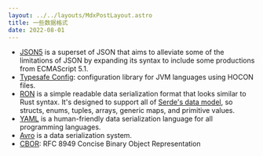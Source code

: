 ```yaml
---
layout: ../../layouts/MdxPostLayout.astro
title: 一些数据格式
date: 2022-08-01
---
```


- [JSON5](https://json5.org/) is a superset of JSON that aims to alleviate some
  of the limitations of JSON by expanding its syntax to include some productions
  from ECMAScript 5.1.
- [Typesafe Config](https://github.com/lightbend/config): configuration library
  for JVM languages using HOCON files.
- [RON](https://github.com/ron-rs/ron) is a simple readable data serialization
  format that looks similar to Rust syntax. It's designed to support all of
  [Serde's data model](https://serde.rs/data-model.html), so structs, enums,
  tuples, arrays, generic maps, and primitive values.
- [YAML](https://yaml.org/) is a human-friendly data serialization language for
  all programming languages.
- [Avro](https://avro.apache.org/) is a data serialization system.
- [CBOR](https://cbor.io/tools.html): RFC 8949 Concise Binary Object Representation